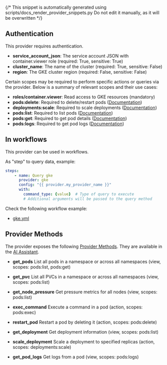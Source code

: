{/* This snippet is automatically generated using scripts/docs_render_provider_snippets.py 
Do not edit it manually, as it will be overwritten */}

## Authentication
This provider requires authentication.
- **service_account_json**: The service account JSON with container.viewer role (required: True, sensitive: True)
- **cluster_name**: The name of the cluster (required: True, sensitive: False)
- **region**: The GKE cluster region (required: False, sensitive: False)

Certain scopes may be required to perform specific actions or queries via the provider. Below is a summary of relevant scopes and their use cases:
- **roles/container.viewer**: Read access to GKE resources (mandatory) 
- **pods:delete**: Required to delete/restart pods  ([Documentation](https://kubernetes.io/docs/reference/access-authn-authz/rbac/))
- **deployments:scale**: Required to scale deployments  ([Documentation](https://kubernetes.io/docs/reference/access-authn-authz/rbac/))
- **pods:list**: Required to list pods  ([Documentation](https://kubernetes.io/docs/reference/access-authn-authz/rbac/))
- **pods:get**: Required to get pod details  ([Documentation](https://kubernetes.io/docs/reference/access-authn-authz/rbac/))
- **pods:logs**: Required to get pod logs  ([Documentation](https://kubernetes.io/docs/reference/access-authn-authz/rbac/))



## In workflows

This provider can be used in workflows.


As "step" to query data, example:
```yaml
steps:
    - name: Query gke
      provider: gke
      config: "{{ provider.my_provider_name }}"
      with:
        command_type: {value}  # Type of query to execute
        # Additional arguments will be passed to the query method
```





Check the following workflow example:
- [gke.yml](https://github.com/keephq/keep/blob/main/examples/workflows/gke.yml)


## Provider Methods
The provider exposes the following [Provider Methods](/providers/provider-methods#via-ai-assistant). They are available in the [AI Assistant](/overview/ai-incident-assistant).

- **get_pods** List all pods in a namespace or across all namespaces (view, scopes: pods:list, pods:get)

- **get_pvc** List all PVCs in a namespace or across all namespaces (view, scopes: pods:list)

- **get_node_pressure** Get pressure metrics for all nodes (view, scopes: pods:list)

- **exec_command** Execute a command in a pod (action, scopes: pods:exec)

- **restart_pod** Restart a pod by deleting it (action, scopes: pods:delete)

- **get_deployment** Get deployment information (view, scopes: pods:list)

- **scale_deployment** Scale a deployment to specified replicas (action, scopes: deployments:scale)

- **get_pod_logs** Get logs from a pod (view, scopes: pods:logs)


